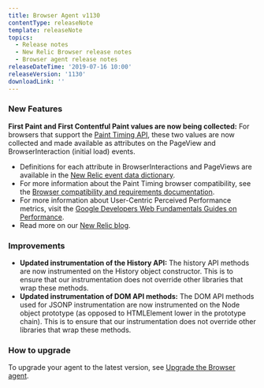 ```yaml
---
title: Browser Agent v1130
contentType: releaseNote
template: releaseNote
topics:
  - Release notes
  - New Relic Browser release notes
  - Browser agent release notes
releaseDateTime: '2019-07-16 10:00'
releaseVersion: '1130'
downloadLink: ''
---
```


### New Features

**First Paint and First Contentful Paint values are now being collected:** For browsers that support the [Paint Timing API](https://w3c.github.io/paint-timing/#intro), these two values are now collected and made available as attributes on the PageView and BrowserInteraction (initial load) events.

* Definitions for each attribute in BrowserInteractions and PageViews are available in the [New Relic event data dictionary](https://docs.newrelic.com/attribute-dictionary?attribute_name=&events_tids%5B%5D=8312&events_tids%5B%5D=8302).
* For more information about the Paint Timing browser compatibility, see the [Browser compatibility and requirements documentation](https://docs.newrelic.com/docs/browser/new-relic-browser/getting-started/compatibility-requirements-new-relic-browser).
* For more information about User-Centric Perceived Performance metrics, visit the [Google Developers Web Fundamentals Guides on Performance](https://developers.google.com/web/fundamentals/performance/user-centric-performance-metrics).
* Read more on our [New Relic blog](https://blog.newrelic.com/product-news/browser-first-paint-first-contentful-paint/).

### Improvements

* **Updated instrumentation of the History API:** The history API methods are now instrumented on the History object constructor. This is to ensure that our instrumentation does not override other libraries that wrap these methods.
* **Updated instrumentation of DOM API methods:** The DOM API methods used for JSONP instrumentation are now instrumented on the Node object prototype (as opposed to HTMLElement lower in the prototype chain). This is to ensure that our instrumentation does not override other libraries that wrap these methods.

### How to upgrade

To upgrade your agent to the latest version, see [Upgrade the Browser agent](https://docs.newrelic.com/docs/browser/new-relic-browser/installation-configuration/upgrade-browser-agent).
